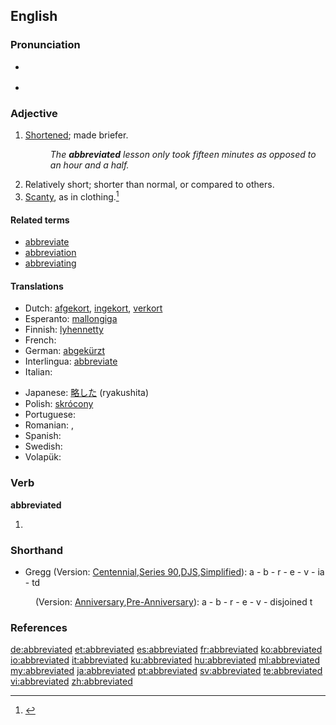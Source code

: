 ==English==

===Pronunciation===
* {{a|RP}} {{IPA|/əˈbriːvieɪtɪd/}}
* {{a|US}} {{IPA|/əˈbri.viˌeɪ.tɪd/}}


===Adjective===
{{en-adj}}

# [[shorten|Shortened]]; made briefer.
#: ''The '''abbreviated''' lesson only took fifteen minutes as opposed to an hour and a half.''
# Relatively short; shorter than normal, or compared to others.
# [[scanty|Scanty]], as in clothing.<ref>{{reference-book | last =| first = | authorlink =  | coauthors =  | editor =Urdang, Laurence    | others =  | title = The Random House College Dictionary | origdate =  | origyear = 1975| origmonth =  | url =  | format =  | accessdate =  | accessyear =  | accessmonth =  | edition =  | date =  | year =1984| month =  | publisher =Random House, Inc.  | location = New York, NY | language =  | id =  | doi = | isbn =0-394-43600-8 | lccn = | ol = | pages =1| chapter =  | chapterurl =  | quote =}}</ref>

====Related terms====
* [[abbreviate]]
* [[abbreviation]]
* [[abbreviating]]

====Translations====
{{trans-top|shortened}}
* Dutch: [[afgekort]], [[ingekort]], [[verkort]]
* Esperanto: [[mallongiga]]
* Finnish: [[lyhennetty]]
* French: {{t+|fr|abrégé}}
* German: [[abgekürzt]]
* Interlingua: [[abbreviate]]
* Italian: {{t+|it|abbreviato}}
{{trans-mid}}
* Japanese: [[略した]] (ryakushita)
* Polish: [[skrócony]]
* Portuguese: {{t-|pt|abreviado}}
* Romanian: {{t-|ro|prescurtat|m|n}}, {{t-|ro|abreviat|m|n}}
* Spanish: {{t+|es|abreviado}}
* Swedish: {{t-|sv|förkortad}}
* Volapük: {{t-|vo|pebrefüköl}}
{{trans-bottom}}

===Verb===
'''abbreviated'''

# {{past of|abbreviate}}

===Shorthand===
* Gregg (Version: [http://en.wikipedia.org/wiki/Gregg_Shorthand#Centennial_Gregg_Shorthand Centennial],[http://en.wikipedia.org/wiki/Gregg_Shorthand#Series_90_Gregg_Shorthand Series 90],[http://en.wikipedia.org/wiki/Gregg_Shorthand#Diamond_Jubilee_Gregg_Shorthand  DJS],[http://en.wikipedia.org/wiki/Gregg_Shorthand#Simplified_Gregg_Shorthand Simplified]): a - b - r - e - v - ia - td
: (Version: [http://en.wikipedia.org/wiki/Gregg_Shorthand#Anniversary_Gregg_Shorthand Anniversary],[http://en.wikipedia.org/wiki/Gregg_Shorthand#Pre-Anniversary_Gregg_Shorthand Pre-Anniversary]): a - b - r - e - v - disjoined t

===References===
<references/>

[[de:abbreviated]]
[[et:abbreviated]]
[[es:abbreviated]]
[[fr:abbreviated]]
[[ko:abbreviated]]
[[io:abbreviated]]
[[it:abbreviated]]
[[ku:abbreviated]]
[[hu:abbreviated]]
[[ml:abbreviated]]
[[my:abbreviated]]
[[ja:abbreviated]]
[[pt:abbreviated]]
[[sv:abbreviated]]
[[te:abbreviated]]
[[vi:abbreviated]]
[[zh:abbreviated]]
